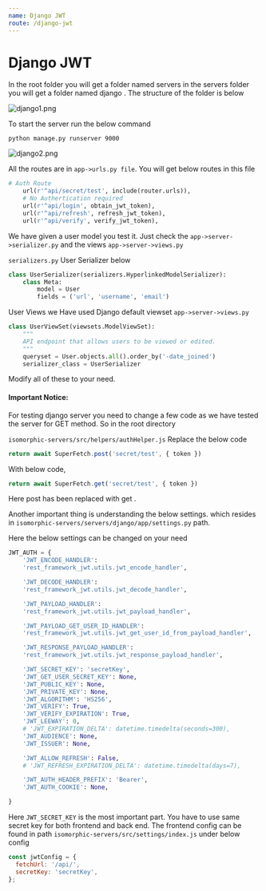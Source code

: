 ```yaml
---
name: Django JWT
route: /django-jwt
---
```


# Django JWT


In the root folder you will get a folder named servers in the servers folder you will get a folder named django . The structure of the folder is below

![django1.png](./images/django1.png)

To start the server run the below command

```
python manage.py runserver 9000
```

![django2.png](./images/django2.png)

All the routes are in `app->urls.py file`. You will get below routes in this file

``` python
# Auth Route
    url(r'^api/secret/test', include(router.urls)),
    # No Authertication required
    url(r'^api/login', obtain_jwt_token),
    url(r'^api/refresh', refresh_jwt_token),
    url(r'^api/verify', verify_jwt_token),
```

We have given a user model you test it. Just check the `app->server->serializer.py` and the views `app->server->views.py`

`serializers.py` User Serializer below

```python
class UserSerializer(serializers.HyperlinkedModelSerializer):
    class Meta:
        model = User
        fields = ('url', 'username', 'email')
```

User Views we Have used Django default viewset `app->server->views.py`

```python
class UserViewSet(viewsets.ModelViewSet):
    """
    API endpoint that allows users to be viewed or edited.
    """
    queryset = User.objects.all().order_by('-date_joined')
    serializer_class = UserSerializer
```


Modify all of these to your need.

#### Important Notice:

For testing django server you need to change a few code as we have tested the server for GET method. So in the root directory

`isomorphic-servers/src/helpers/authHelper.js` Replace the below code

```js
return await SuperFetch.post('secret/test', { token })
```

With below code,

```js
return await SuperFetch.get('secret/test', { token })
```

Here post has been replaced with get .

Another important thing is understanding the below settings. which resides in `isomorphic-servers/servers/django/app/settings.py` path.

Here the below settings can be changed on your need

```py
JWT_AUTH = {
    'JWT_ENCODE_HANDLER':
    'rest_framework_jwt.utils.jwt_encode_handler',

    'JWT_DECODE_HANDLER':
    'rest_framework_jwt.utils.jwt_decode_handler',

    'JWT_PAYLOAD_HANDLER':
    'rest_framework_jwt.utils.jwt_payload_handler',

    'JWT_PAYLOAD_GET_USER_ID_HANDLER':
    'rest_framework_jwt.utils.jwt_get_user_id_from_payload_handler',

    'JWT_RESPONSE_PAYLOAD_HANDLER':
    'rest_framework_jwt.utils.jwt_response_payload_handler',

    'JWT_SECRET_KEY': 'secretKey',
    'JWT_GET_USER_SECRET_KEY': None,
    'JWT_PUBLIC_KEY': None,
    'JWT_PRIVATE_KEY': None,
    'JWT_ALGORITHM': 'HS256',
    'JWT_VERIFY': True,
    'JWT_VERIFY_EXPIRATION': True,
    'JWT_LEEWAY': 0,
    # 'JWT_EXPIRATION_DELTA': datetime.timedelta(seconds=300),
    'JWT_AUDIENCE': None,
    'JWT_ISSUER': None,

    'JWT_ALLOW_REFRESH': False,
    # 'JWT_REFRESH_EXPIRATION_DELTA': datetime.timedelta(days=7),

    'JWT_AUTH_HEADER_PREFIX': 'Bearer',
    'JWT_AUTH_COOKIE': None,

}
```

Here `JWT_SECRET_KEY` is the most important part. You have to use same secret key for both frontend and back end. The frontend config can be found in path `isomorphic-servers/src/settings/index.js` under below config

```js
const jwtConfig = {
  fetchUrl: '/api/',
  secretKey: 'secretKey',
};
```

